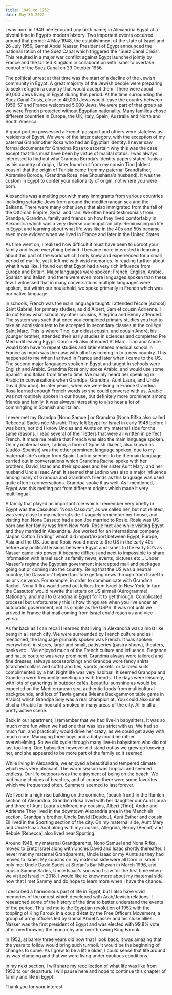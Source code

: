 ```yaml
---
title: 1949 to 1952
date: May 30 2022
---
```


I was born in 1949 née Edouard [my birth name] in Alexandria Egypt at a pivotal time in Egypt’s modern history. Two important events occurred around that period: 4 May 1948, the establishment of the state of Israel and 26 July 1956, Gamal Abdel Nasser, President of Egypt announced the nationalization of the Suez Canal which triggered the "Suez Canal Crisis'. This resulted in a major war conflict against Egypt launched jointly by France and the United Kingdom in collaboration with Israel to overtake control of the Suez Canal on 29 October 1956. 

The political unrest at that time was the start of a decline of the Jewish community in Egypt. 
A great majority of the Jewish people were preparing to seek refuge in a country that would accept them. 
There were about 60,000 Jews living in Egypt during this period. At the time surrounding the Suez Canal Crisis, close to 40,000 Jews would leave the country between 1956-57 and France welcomed 5,000 Jews. We were part of that group as we were French protected without Egyptian nationality. Many families chose different countries in Europe, the UK, Italy, Spain, Australia and North and South America.

A good portion possessed a French passport and others were stateless as residents of Egypt. We were of the latter category, with the exception of my paternal Grandmother Rosa who had an Egyptian identity. 
I never saw formal documents for Grandma Rosa to ascertain why this was the case, except that this must have been by virtue of marital status. I was always interested to find out why Grandpa Boroda’s identity papers stated Tunisia as his country of origin, I later found out from my cousin Tino [oldest cousin] that the origin of Tunisia came from my paternal Grandfather, Abramino Boroda, (Grandma Rosa, née Shoushana's husband). It was the custom in Egypt to confer your nationality of origin, not where you were born.. 

Alexandria was a melting pot with many immigrants from various countries including sefardic Jews from around the mediterranean sea and the Balkans. There were many other Jews that also immigrated from the fall of the Ottoman Empire, Syria, and Iran. 
We often heard testimonials from Grandpa, Grandma, family and friends on how they lived comfortably in Alexandria which was a very diverse cosmopolitan city.  Reminiscing on life in Egypt and learning about what life was like in the 40s and 50s became even more evident when we lived in France and later in the United States. 

As time went on, I realized how difficult it must have been to uproot your family and leave everything behind. I became more interested in learning about this part of the world which I only knew and experienced for a small period of my life, yet it left me with vivid memories. 
In reading further about what it was like, I found out that Egypt had a very rich influence from Europe and Britain. Major languages were spoken; French, English, Arabic, Spanish and Italian, and there were even more languages spoken than these few. 
I witnessed that in many conversations multiple languages were spoken, but within our household, we spoke primarily in French which was our native language. 

In schools, French was the main language taught. I attended l’école [school] Saint Gabriel, for primary studies, as did Albert, Sam et cousin Adrienne. I do not know what school my other cousins, Allegrina and Benny attended. 
The system was such that once you completed primary studies you had to take an admission test to be accepted in secondary classes at the collège Saint Marc. This is where Tino, our oldest cousin, and cousin André, his younger brother, attended their early studies in sciences and completed Pre Med until leaving Egypt. Cousin Eli also attended St Marc. Tino and Andre would both have to repeat studies and later entered medical school in France as much was the case with all of us coming in to a new country. This happened to me when I arrived in France and later when I came to the US. The second major languages spoken in Egypt and taught in schools were English and Arabic. 
Grandma Rosa only spoke Arabic, and would use some Spanish and Italian from time to time. We mainly heard her speaking in Arabic in conversations when Grandpa, Grandma, Aunt Laura, and Uncle David [Doudou]. In later years, when we were  living in France Grandma Rosa learned enough French words so she could converse with us. Arabic was not routinely spoken in our house, but definitely more prominent among friends and family. It was always interesting to also hear a lot of commingling in Spanish and Italian.

I never met my Grandpa [Nono Samuel] or Grandma [Nona Rifka also called Rebecca] Sades née Misrahi. They left Egypt for Israel in early 1948 before I was born, nor did I know Uncles and Aunts on my maternal side for the same reasons. I read several of their letters that were all written in perfect French. It made me realize that French was also the main language spoken. On my maternal side, Ladino, a form of Spanish dialect, also known as (Judéo-Spanish) was the other prominent language spoken, due to my maternal side’s origin from Spain. Ladino seemed to be the main language carried out in conversations which Grandma Rachel spoke with her brothers, David, Isaac and their spouses and her sister Aunt Mary. and her husband Uncle Isaac Anaf. It seemed that Ladino was also a major influence among many of Grandpa and Grandma’s friends as this language was used quite often in conversations. Grandpa spoke it as well. As I mentioned, Egypt was this melting pot from different origins which made it very multilingual.

A family that played an important role which I remember very briefly in Egypt was the Cassutos’. “Nona Cassuto”, as we called her, but not related, was very close to my maternal side. I vaguely remember her house, and visiting her. Nona Cassuto had a son Joe married to Rosie. Rosie was US born and her family was from New York. Rosie met Joe while visiting Egypt and they married in Alexandria. Joe worked for an international company “Japan Cotton Trading” which did import/export between Egypt, Europe, Asia and the US. Joe and Rosie would move to the US in the early 40s before any political tensions between Egypt and Israel. 
In the early 50’s as Nasser came into power, it became difficult and next to impossible to share information with Israel such as family news, events, pictures etc… Under Nasser’s regime the Egyptian government intercepted mail and packages going out or coming into the country.  Being that the US was a neutral country, the Cassutos’ helped facilitate getting news through from Israel to us or vice versa. 
For example, in order to communicate with Grandma Rachel, Nona Rifka would send out letters from Israel to New York, in turn the Cassutos’ would rewrite the letters on US airmail (Aérogramme) stationary, and mail to Grandma in Egypt for it to get through. Complicated process! but unfortunately this is how things are when you live under an autocratic government, not as simple as the USPS. It was not until we arrived in France that mail coming from Israel could reach us and vice versa. 

As far back as I can recall I learned that living in Alexandria was almost like being in a French city. We were surrounded by French culture and as I mentioned, the language primarily spoken was French. It was spoken everywhere; in stores, large and small, patisseries (pastry shops), theaters, banks etc… We enjoyed much of the French culture and influence. 
Elegance and haute couture was very prominent. Grandma always wore tailored and fine dresses, (always accessorizing) and Grandpa wore fancy shirts (starched collars and cuffs) and ties, sports jackets, or tailored suits complimented by a hat. Night life was very habitual. It seemed Grandpa and Grandma were frequently meeting up with friends. The days were leisurely, with lots of gatherings in outdoor cafés, beautiful sunshine as would be expected on the Mediterranean sea, authentic foods from multicultural backgrounds, and lots of Tawla games (Means Backgammon table game in Arabic) which Grandpa Soly was a real champion at. You could also smell chicha (Arabic for hookah) smoked in many areas of the city. All in all a pretty active scene. 

Back in our apartment, I remember that we had live-in babysitters. It was so much more fun when we had one that was less strict with us. We had so much fun, and practically would drive her crazy, as we could get away with much more. Managing three boys and a baby could be rather overwhelming. So we did cycle through many live-in babysitters who did not last too long. One babysitter however did stand out as we grew up knowing her, and she appeared to be more part of the family so it seemed. 

While living in Alexandria, we enjoyed a beautiful and tempered climate which was very pleasant. The warm season was tropical and seemed endless. Our life outdoors was the enjoyment of being on the beach. We had many choices of beaches, and of course there were some favorites which we frequented often. Summers seemed to last forever. 

We lived in a high rise building on the corniche, (beach front) in the Ramleh section of Alexandria. Grandma Rosa lived with her daughter our Aunt Laura and three of Aunt Laura's children; my cousins, Albert [Tino], Andre and Adrienne They lived in the downtown Alexandria area in the Manchieh section. 
Grandpa's brother, Uncle David [Doudou], Aunt Esther and cousin Eli lived in the Sporting section of the city. 
On my maternal side, Aunt Mary and Uncle Isaac Anaf along with my cousins, Allegrina, Benny (Benoit) and Rebbie [Rebecca] also lived near Sporting. 

Around 1948, my maternal Grandparents, Nono Samuel and Nona Rifka, moved to Eretz Israel along with Uncles David and Isaac shortly thereafter. I never met my maternal Grandparents, Uncle  Isaac or my Aunts as they had moved to Israel. My cousins on my maternal side were all born in Israel. I only met Uncle David Sades at Stefan's Bar Mitzvah in March 1996, and cousin Sammy Sades, Uncle Isaac's son who I saw for the first time when we visited Israel in 2018. I would like to know more about my maternal side now that I met Sammy and do hope to learn more when I have the chance.

I described a harmonious part of life in Egypt, but I also have vivid memories of the unrest which developed with Arab/Jewish relations. I researched some of the history of the time to better understand the events of the period. This led me to the Egyptian revolution of 1952 with the toppling of King Farouk in a coup d’état by the Free Officers Movement, a group of army officers led by Gamal Abdel Nasser and his close allies. Nasser was the first president of Egypt and was elected with 99.8% vote after overthrowing the monarchy and overthrowing King Farouk. 

In 1952, at barely three years old now that I look back, it was amazing that the years to follow would bring such turmoil. It would be the beginning of changes to come. As I grew to be a little older, I could sense that life around us was changing and that we were living under cautious conditions. 

In my next section, I will share my recollection of what life was like from 1952 to our departure. I will pause here and hope to continue this chapter of family and life in Egypt.

Thank you for your interest.
